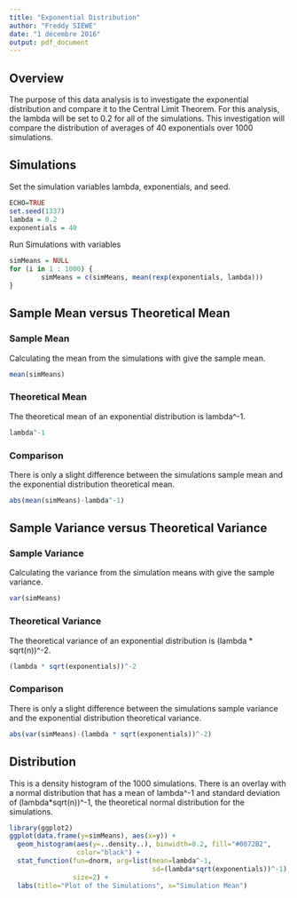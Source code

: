 ```yaml
---
title: "Exponential Distribution"
author: "Freddy SIEWE"
date: "1 décembre 2016"
output: pdf_document
---
```


## Overview

The purpose of this data analysis is to investigate the exponential distribution and compare it to the Central Limit Theorem. For this analysis, the lambda will be set to 0.2 for all of the simulations. This investigation will compare the distribution of averages of 40 exponentials over 1000 simulations.

## Simulations

Set the simulation variables lambda, exponentials, and seed.

```r
ECHO=TRUE
set.seed(1337)
lambda = 0.2
exponentials = 40
```

Run Simulations with variables

```r
simMeans = NULL
for (i in 1 : 1000) {
        simMeans = c(simMeans, mean(rexp(exponentials, lambda)))
}
```

## Sample Mean versus Theoretical Mean

### Sample Mean

Calculating the mean from the simulations with give the sample mean.

```r
mean(simMeans)
```

### Theoretical Mean

The theoretical mean of an exponential distribution is lambda^-1.

```r
lambda^-1
```

### Comparison

There is only a slight difference between the simulations sample mean and the exponential distribution theoretical mean.

```r
abs(mean(simMeans)-lambda^-1)
```

## Sample Variance versus Theoretical Variance

### Sample Variance

Calculating the variance from the simulation means with give the sample variance.

```r
var(simMeans)
```

### Theoretical Variance

The theoretical variance of an exponential distribution is (lambda * sqrt(n))^-2.

```r
(lambda * sqrt(exponentials))^-2
```

### Comparison

There is only a slight difference between the simulations sample variance and the exponential distribution theoretical variance.

```r
abs(var(simMeans)-(lambda * sqrt(exponentials))^-2)
```

## Distribution

This is a density histogram of the 1000 simulations. There is an overlay with a normal distribution that has a mean of lambda^-1 and standard deviation of (lambda*sqrt(n))^-1, the theoretical normal distribution for the simulations.

```r
library(ggplot2)
ggplot(data.frame(y=simMeans), aes(x=y)) + 
  geom_histogram(aes(y=..density..), binwidth=0.2, fill="#0072B2", 
                 color="black") +
  stat_function(fun=dnorm, arg=list(mean=lambda^-1, 
                                    sd=(lambda*sqrt(exponentials))^-1), 
                size=2) +
  labs(title="Plot of the Simulations", x="Simulation Mean")
```

